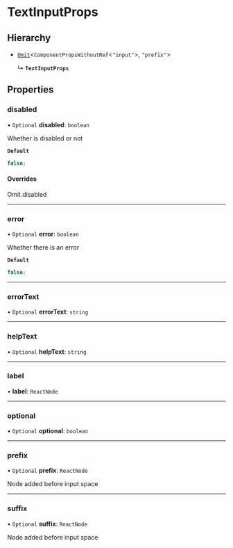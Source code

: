 # TextInputProps

## Hierarchy

- [`Omit`](https://www.typescriptlang.org/docs/handbook/utility-types.html#omittype-keys)\<`ComponentPropsWithoutRef`\<`"input"`\>, `"prefix"`\>

  ↳ **`TextInputProps`**

## Properties

### disabled

• `Optional` **disabled**: `boolean`

Whether is disabled or not

**`Default`**

```ts
false;
```

#### Overrides

Omit.disabled

---

### error

• `Optional` **error**: `boolean`

Whether there is an error

**`Default`**

```ts
false;
```

---

### errorText

• `Optional` **errorText**: `string`

---

### helpText

• `Optional` **helpText**: `string`

---

### label

• **label**: `ReactNode`

---

### optional

• `Optional` **optional**: `boolean`

---

### prefix

• `Optional` **prefix**: `ReactNode`

Node added before input space

---

### suffix

• `Optional` **suffix**: `ReactNode`

Node added before input space
